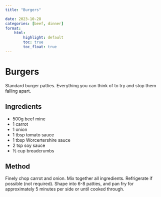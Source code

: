 ```yaml
---
title: "Burgers"

date: 2023-10-28
categories: [beef, dinner]
format:
    html:
        highlight: default
        toc: true
        toc_float: true
---
```


# Burgers

Standard burger patties. Everything you can think of to try and stop them falling apart.

## Ingredients

* 500g beef mine
* 1 carrot
* 1 onion
* 1 tbsp tomato sauce
* 1 tbsp Worcertershire sauce
* 2 tsp soy sauce
* &frac12; cup breadcrumbs


## Method

Finely chop carrot and onion. Mix together all ingredients. Refrigerate if possible (not required). Shape into 6-8 patties, and pan fry for approximately 5 minutes per side or until cooked through.